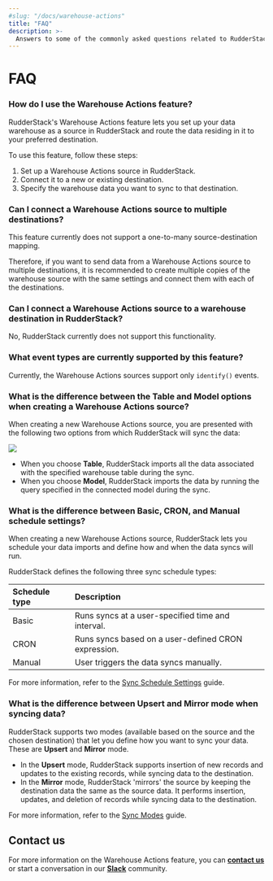 ```yaml
---
#slug: "/docs/warehouse-actions"
title: "FAQ"
description: >-
  Answers to some of the commonly asked questions related to RudderStack's Warehouse Actions feature.
---
```


# FAQ

### How do I use the Warehouse Actions feature?

RudderStack's Warehouse Actions feature lets you set up your data warehouse as a source in RudderStack and route the data residing in it to your preferred destination.

To use this feature, follow these steps:

1. Set up a Warehouse Actions source in RudderStack.
2. Connect it to a new or existing destination.
3. Specify the warehouse data you want to sync to that destination.

### Can I connect a Warehouse Actions source to multiple destinations?

This feature currently does not support a one-to-many source-destination mapping. 

Therefore, if you want to send data from a Warehouse Actions source to multiple destinations, it is recommended to create multiple copies of the warehouse source with the same settings and connect them with each of the destinations.

### Can I connect a Warehouse Actions source to a warehouse destination in RudderStack?

No, RudderStack currently does not support this functionality.

### What event types are currently supported by this feature?

Currently, the Warehouse Actions sources support only `identify()` events.

### What is the difference between the Table and Model options when creating a Warehouse Actions source?

When creating a new Warehouse Actions source, you are presented with the following two options from which RudderStack will sync the data:

<img src="../../assets/warehouse-actions-sources/table-model-options.png" />

- When you choose **Table**, RudderStack imports all the data associated with the specified warehouse table during the sync.
- When you choose **Model**, RudderStack imports the data by running the query specified in the connected model during the sync.

### What is the difference between Basic, CRON, and Manual schedule settings?

When creating a new Warehouse Actions source, RudderStack lets you schedule your data imports and define how and when the data syncs will run.

RudderStack defines the following three sync schedule types:

| Schedule type | Description |
| :--------------| :------------|
| Basic | Runs syncs at a user-specified time and interval. | 
| CRON | Runs syncs based on a user-defined CRON expression. |
| Manual | User triggers the data syncs manually. |

<div class="infoBlock">

For more information, refer to the <a href="https://www.rudderstack.com/docs/warehouse-actions/common-settings/sync-schedule-settings/" target="_blank">Sync Schedule Settings</a> guide.
</div>

### What is the difference between Upsert and Mirror mode when syncing data?

RudderStack supports two modes (available based on the source and the chosen destination) that let you define how you want to sync your data. These are **Upsert** and **Mirror** mode.

- In the **Upsert** mode, RudderStack supports insertion of new records and updates to the existing records, while syncing data to the destination.
- In the **Mirror** mode, RudderStack 'mirrors' the source by keeping the destination data the same as the source data. It performs insertion, updates, and deletion of records while syncing data to the destination.

<div class="infoBlock">

For more information, refer to the <a href="https://www.rudderstack.com/docs/warehouse-actions/common-settings/sync-modes/" target="_blank">Sync Modes</a> guide.
</div>

## Contact us

For more information on the Warehouse Actions feature, you can [**contact us**](mailto:%20docs@rudderstack.com) or start a conversation in our [**Slack**](https://rudderstack.com/join-rudderstack-slack-community) community.
